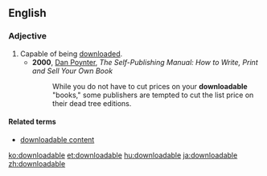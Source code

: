 ==English==

===Adjective===
{{en-adj|-}}
#Capable of being [[download]]ed.
#* '''2000''', [[w:Dan Poynter|Dan Poynter]], ''The Self-Publishing Manual: How to Write, Print and Sell Your Own Book''
#*: While you do not have to cut prices on your '''downloadable''' "books," some publishers are tempted to cut the list price on their dead tree editions.

====Related terms====
* [[downloadable content]]

[[ko:downloadable]]
[[et:downloadable]]
[[hu:downloadable]]
[[ja:downloadable]]
[[zh:downloadable]]